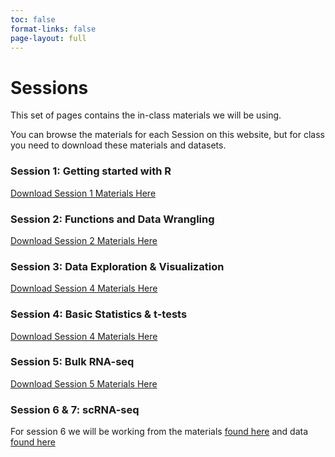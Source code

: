 ```yaml
---
toc: false
format-links: false
page-layout: full
---
```

# Sessions

This set of pages contains the in-class materials we will be using.

You can browse the materials for each Session on this website, but for class you need to download these materials and datasets. 

### Session 1: Getting started with R
[Download Session 1 Materials Here](https://download-directory.github.io?url=https://github.com/ccb-hms/immunology-bootcamp-2023/tree/main/session-materials/session1)

### Session 2: Functions and Data Wrangling
[Download Session 2 Materials Here](https://download-directory.github.io?url=https://github.com/ccb-hms/immunology-bootcamp-2023/tree/main/session-materials/session2)

### Session 3: Data Exploration & Visualization
[Download Session 4 Materials Here](https://download-directory.github.io?url=https://github.com/ccb-hms/immunology-bootcamp-2023/tree/main/session-materials/session3)

### Session 4: Basic Statistics & t-tests
[Download Session 4 Materials Here](https://download-directory.github.io?url=https://github.com/ccb-hms/immunology-bootcamp-2023/tree/main/session-materials/session4)

### Session 5: Bulk RNA-seq
[Download Session 5 Materials Here](https://download-directory.github.io?url=https://github.com/ccb-hms/immunology-bootcamp-2023/tree/main/session-materials/session5)

### Session 6 & 7: scRNA-seq
For session 6 we will be working from the materials [found here](https://www.singlecellcourse.org/) and data [found here](https://singlecellcourse.cog.sanger.ac.uk/index.html?shared=data/update/)

